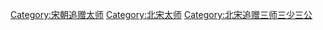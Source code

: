 [[Category:宋朝追赠太师|Category:宋朝追赠太师]]
[[Category:北宋太师|Category:北宋太师]]
[[Category:北宋追赠三师三少三公|Category:北宋追赠三师三少三公]]